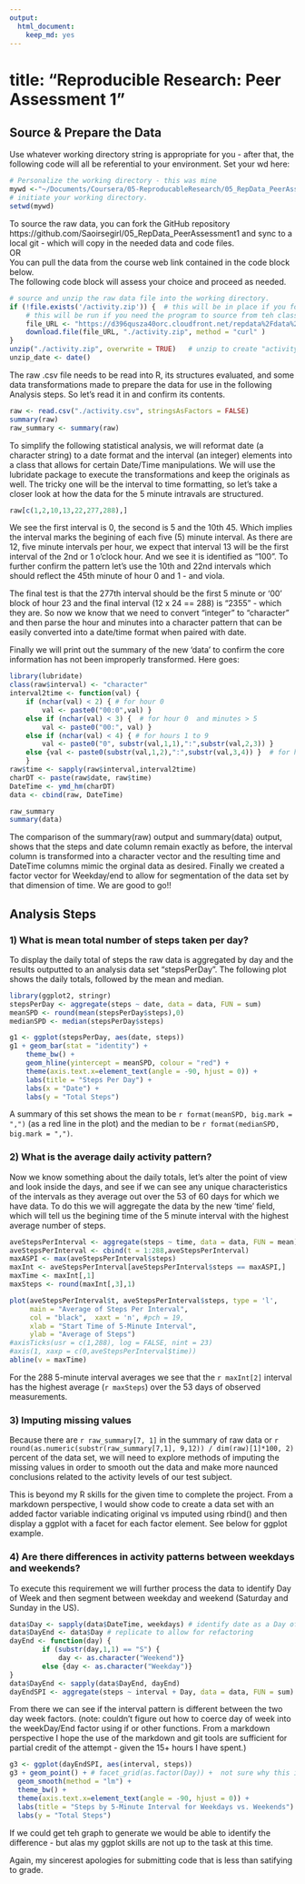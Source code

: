 ```yaml
---
output:
  html_document:
    keep_md: yes
---
```

title: "Reproducible Research: Peer Assessment 1"  
=============
  
## Source & Prepare the Data  
Use whatever working directory string is appropriate for you - after that, the following code will all be referential to your environment.  Set your wd here:
```r
# Personalize the working directory - this was mine
mywd <-"~/Documents/Coursera/05-ReproducableResearch/05_RepData_PeerAssessment1"
# initiate your working directory.
setwd(mywd)
```

To  source the raw data, you can fork the GitHub repository https://github.com/Saoirsegirl/05_RepData_PeerAssessment1 and sync to a local git - which will copy in  the needed data and code files.  
OR  
You can pull the data from the course web link contained in the code block below.  
The following code block will assess your choice and proceed as needed.
```r
# source and unzip the raw data file into the working directory.
if (!file.exists('/activity.zip')) {  # this will be in place if you fork the repo
    # this will be run if you need the program to source from teh class library.
    file_URL <- "https://d396qusza40orc.cloudfront.net/repdata%2Fdata%2Factivity.zip"
    download.file(file_URL, "./activity.zip", method = "curl" )
}
unzip("./activity.zip", overwrite = TRUE)   # unzip to create "activity.csv" 
unzip_date <- date() 
```   
The raw .csv file needs to be read into R, its structures evaluated, and some data transformations made to prepare the data for use in the following Analysis steps. So let's read it in and confirm its contents.  
```r
raw <- read.csv("./activity.csv", stringsAsFactors = FALSE)
summary(raw)
raw_summary <- summary(raw)
```
To simplify the following statistical analysis, we will reformat date (a character string) to a date format and the interval (an integer) elements into a class that allows for certain Date/Time manipulations. We will use the lubridate package to execute the transformations and keep the originals as well. The tricky one will be the interval to time formatting, so let's take a closer look at how the data for the 5 minute intravals are structured.
```r
raw[c(1,2,10,13,22,277,288),]
```
We see the first interval is 0, the second is 5 and the 10th 45. Which implies the interval marks the begining of each five (5) minute interval. As there are 12, five minute intervals per hour, we expect that interval 13 will be the first interval of the 2nd or 1 o'clock hour.  And we see it is identified as "100".  To further confirm the pattern let's use the 10th and 22nd intervals which should reflect the 45th minute of hour 0 and 1 - and viola. 
  
The final test is that the 277th interval should be the first 5 minute or '00' block of hour 23 and the final interval (12 x 24 == 288) is "2355" - which they are.  So now we know that we need to convert "integer" to "character" and then parse the hour and minutes into a character pattern that can be easily converted into a date/time format when paired with date.  
  
Finally we will print out the summary of the new 'data' to confirm the core information has not been improperly transformed. Here goes:
```r
library(lubridate)
class(raw$interval) <- "character"
interval2time <- function(val) {
    if (nchar(val) < 2) { # for hour 0
        val <- paste0("00:0",val) }
    else if (nchar(val) < 3) {  # for hour 0  and minutes > 5
        val <- paste0("00:", val) }
    else if (nchar(val) < 4) { # for hours 1 to 9
        val <- paste0("0", substr(val,1,1),":",substr(val,2,3)) }
    else {val <- paste0(substr(val,1,2),":",substr(val,3,4)) }  # for hours 10 to 23  
    } 
raw$time <- sapply(raw$interval,interval2time)
charDT <- paste(raw$date, raw$time)
DateTime <- ymd_hm(charDT)
data <- cbind(raw, DateTime)

raw_summary
summary(data)
```
The comparison of the summary(raw) output and summary(data) output, shows that the steps and date column remain exactly as before, the interval column is transformed into a character vector and the resulting time and DateTime columns mimic the orginal data as desired.  Finally we created a factor vector for Weekday/end to allow for segmentation of the data set by that dimension of time. We are good to go!!  

## Analysis Steps
### 1) What is mean total number of steps taken per day?
To display the daily total of steps the raw data is aggregated by day and the results outputted to an analysis data set "stepsPerDay". The following plot shows the daily totals, followed by the mean and median.
```r
library(ggplot2, stringr)
stepsPerDay <- aggregate(steps ~ date, data = data, FUN = sum)
meanSPD <- round(mean(stepsPerDay$steps),0)
medianSPD <- median(stepsPerDay$steps)
```
```r
g1 <- ggplot(stepsPerDay, aes(date, steps))
g1 + geom_bar(stat = "identity") + 
    theme_bw() +
    geom_hline(yintercept = meanSPD, colour = "red") +
    theme(axis.text.x=element_text(angle = -90, hjust = 0)) +
    labs(title = "Steps Per Day") +
    labs(x = "Date") +
    labs(y = "Total Steps")
```
  
A summary of this set shows the mean to be `r format(meanSPD, big.mark = ",")` (as a red line in the plot) and the median to be `r format(medianSPD, big.mark = ",")`.  

### 2) What is the average daily activity pattern?
Now we know something about the daily totals, let's alter the point of view and look inside the days, and see if we can see any unique characteristics of the intervals as they average out over the 53 of 60 days for which we have data.  To do this we will aggregate the data by the new 'time' field, which will tell us the begining time of the 5 minute interval with the highest average number of steps.
```r
aveStepsPerInterval <- aggregate(steps ~ time, data = data, FUN = mean)
aveStepsPerInterval <- cbind(t = 1:288,aveStepsPerInterval)
maxASPI <- max(aveStepsPerInterval$steps)
maxInt <- aveStepsPerInterval[aveStepsPerInterval$steps == maxASPI,]
maxTime <- maxInt[,1]
maxSteps <- round(maxInt[,3],1) 

plot(aveStepsPerInterval$t, aveStepsPerInterval$steps, type = 'l', 
     main = "Average of Steps Per Interval",
     col = "black",  xaxt = 'n', #pch = 19,
     xlab = "Start Time of 5-Minute Interval",
     ylab = "Average of Steps")
#axisTicks(usr = c(1,288), log = FALSE, nint = 23)
#axis(1, xaxp = c(0,aveStepsPerInterval$time))
abline(v = maxTime)
```
  
For the 288 5-minute interval averages we see that the `r maxInt[2]` interval has the highest average (`r maxSteps`) over the 53 days of observed measurements.  

### 3) Imputing missing values
Because there are `r raw_summary[7, 1]` in the summary of raw data or `r round(as.numeric(substr(raw_summary[7,1], 9,12)) / dim(raw)[1]*100, 2)` percent of the data set, we will need to explore methods of imputing the missing values in order to smooth out the data and make more naunced conclusions related to the activity levels of our test subject.  

This is beyond my R skills for the given time to complete the project.  From a markdown perspective, I would show code to create a data set with an added factor variable indicating original vs imputed using rbind()  and then display a ggplot with a facet for each factor element.  See below for ggplot example.

### 4) Are there differences in activity patterns between weekdays and weekends?  
To execute this requirement we will further process the data to identify Day of Week and then segment between weekday and weekend (Saturday and Sunday in the US).  

``` r
data$Day <- sapply(data$DateTime, weekdays) # identify date as a Day of Week
data$DayEnd <- data$Day # replicate to allow for refactoring
dayEnd <- function(day) {
        if (substr(day,1,1) == "S") {
            day <- as.character("Weekend")}
        else {day <- as.character("Weekday")}
}
data$DayEnd <- sapply(data$DayEnd, dayEnd)
dayEndSPI <- aggregate(steps ~ interval + Day, data = data, FUN = sum)
```
From there we can see if the interval pattern is different between the two day week factors.  (note: couldn't figure out how to coerce day of week into the weekDay/End factor using if or other functions.  From a markdown perspective I hope the use of the markdown and git tools are sufficient for partial credit of the attempt - given the 15+ hours I have spent.)
``` r
g3 <- ggplot(dayEndSPI, aes(interval, steps))
g3 + geom_point() + # facet_grid(as.factor(Day)) +  not sure why this is throwing an error. No more time to debug :-(  sorry, I HATE doing incomplete work!!
  geom_smooth(method = "lm") +
  theme_bw() +
  theme(axis.text.x=element_text(angle = -90, hjust = 0)) +
  labs(title = "Steps by 5-Minute Interval for Weekdays vs. Weekends") +
  labs(y = "Total Steps")
```
If we could get teh graph to generate we would be able to identify the difference - but alas my ggplot skills are not up to the task at this time.  

Again, my sincerest apologies for submitting code that is less than satifying to grade.
